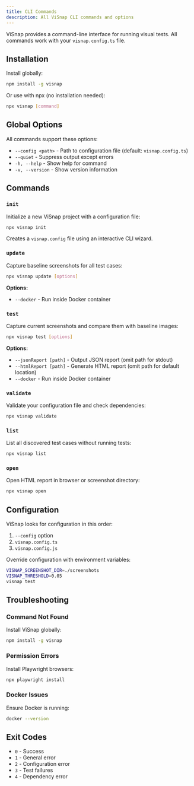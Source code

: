 ```yaml
---
title: CLI Commands
description: All ViSnap CLI commands and options
---
```


ViSnap provides a command-line interface for running visual tests. All commands work with your `visnap.config.ts` file.

## Installation

Install globally:

```bash
npm install -g visnap
```

Or use with npx (no installation needed):

```bash
npx visnap [command]
```

## Global Options

All commands support these options:

- `--config <path>` - Path to configuration file (default: `visnap.config.ts`)
- `--quiet` - Suppress output except errors
- `-h, --help` - Show help for command
- `-v, --version` - Show version information

## Commands

### `init`

Initialize a new ViSnap project with a configuration file:

```bash
npx visnap init
```

Creates a `visnap.config` file using an interactive CLI wizard.

### `update`

Capture baseline screenshots for all test cases:

```bash
npx visnap update [options]
```

**Options:**
- `--docker` - Run inside Docker container

### `test`

Capture current screenshots and compare them with baseline images:

```bash
npx visnap test [options]
```

**Options:**
- `--jsonReport [path]` - Output JSON report (omit path for stdout)
- `--htmlReport [path]` - Generate HTML report (omit path for default location)
- `--docker` - Run inside Docker container

### `validate`

Validate your configuration file and check dependencies:

```bash
npx visnap validate
```

### `list`

List all discovered test cases without running tests:

```bash
npx visnap list
```

### `open`

Open HTML report in browser or screenshot directory:

```bash
npx visnap open
```

## Configuration

ViSnap looks for configuration in this order:
1. `--config` option
2. `visnap.config.ts`
3. `visnap.config.js`

Override configuration with environment variables:

```bash
VISNAP_SCREENSHOT_DIR=./screenshots
VISNAP_THRESHOLD=0.05
visnap test
```

## Troubleshooting

### Command Not Found

Install ViSnap globally:

```bash
npm install -g visnap
```

### Permission Errors

Install Playwright browsers:

```bash
npx playwright install
```

### Docker Issues

Ensure Docker is running:

```bash
docker --version
```

## Exit Codes

- `0` - Success
- `1` - General error
- `2` - Configuration error
- `3` - Test failures
- `4` - Dependency error
